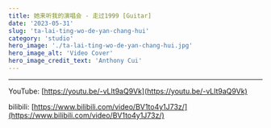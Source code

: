 ```yaml
---
title: 她来听我的演唱会 - 走过1999 [Guitar]
date: '2023-05-31'
slug: 'ta-lai-ting-wo-de-yan-chang-hui'
category: 'studio'
hero_image: './ta-lai-ting-wo-de-yan-chang-hui.jpg'
hero_image_alt: 'Video Cover'
hero_image_credit_text: 'Anthony Cui'
---
```


---

YouTube: [https://youtu.be/-vLlt9aQ9Vk](https://youtu.be/-vLlt9aQ9Vk)

bilibili: [https://www.bilibili.com/video/BV1to4y1J73z/](https://www.bilibili.com/video/BV1to4y1J73z/)